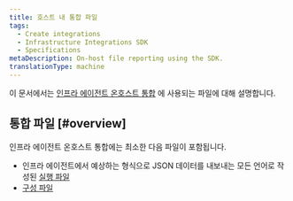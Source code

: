 ```yaml
---
title: 호스트 내 통합 파일
tags:
  - Create integrations
  - Infrastructure Integrations SDK
  - Specifications
metaDescription: On-host file reporting using the SDK.
translationType: machine
---
```


이 문서에서는 [인프라 에이전트 온호스트 통합](/docs/infrastructure/host-integrations/installation/install-infrastructure-host-integrations) 에 사용되는 파일에 대해 설명합니다.

## 통합 파일 [#overview]

인프라 에이전트 온호스트 통합에는 최소한 다음 파일이 포함됩니다.

* 인프라 에이전트에서 예상하는 형식으로 JSON 데이터를 내보내는 모든 언어로 작성된 [실행 파일](/docs/infrastructure/infrastructure-integrations/custom-integrations/create-integration-executable-file)
* [구성 파일](/docs/create-integrations/infrastructure-integrations-sdk/specifications/host-integrations-standard-configuration-format)